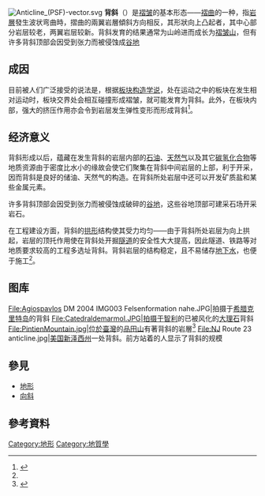 [[File:Anticline_(PSF)-vector.svg|thumb]]
'''背斜'''（{{lang-en|'''Anticline'''}}）是[[褶皱|褶皱]]的基本形态——[[褶曲|褶曲]]的一种，指[[岩層|岩層]]發生波状弯曲時，摺曲的兩翼岩層傾斜方向相反，其形狀向上凸起者，其中心部分岩层较老，两翼岩层较新。背斜发育的结果通常为山岭进而成长为[[褶皱山|褶皱山]]，但有许多背斜顶部会因受到张力而被侵蚀成[[谷地|谷地]]

== 成因 ==
目前被人们广泛接受的说法是，根据[[板块构造学说|板块构造学说]]，处在运动之中的板块在发生相对运动时，板块交界处会相互碰撞形成褶皱，就可能发育为背斜。此外，在板块内部，强大的挤压作用亦会令到岩层发生弹性变形而形成背斜<ref name="ref 1">{{Cite book | author = 人民教育出版社 | title = 高一地理 | date = 2009年4月版 |ISBN =978-7-107-20274-2| language= zh-hans }}</ref>。

== 经济意义 ==
背斜形成以后，蕴藏在发生背斜的岩层内部的[[石油|石油]]、[[天然气|天然气]]以及其它[[碳氢化合物|碳氢化合物]]等地质资源由于密度比水小的缘故会使它们聚集在背斜中间岩层的上部，利于开采，因而背斜是良好的储油、天然气的构造。在背斜所处岩层中还可以开发矿质盐和某些金属元素。

许多背斜顶部会因受到张力而被侵蚀成破碎的[[谷地|谷地]]，这些谷地顶部可建采石场开采岩石。

在工程建设方面，背斜的[[拱形|拱形]]结构使其受力均匀——由于背斜所处岩层为向上拱起，岩层的顶托作用使在背斜处开掘[[隧道|隧道]]的安全性大大提高，因此隧道、铁路等对地质要求较高的工程多选址背斜。背斜岩层的结构稳定，且不易储存[[地下水|地下水]]，也便于施工<ref name="ref 1" />。

== 图库 ==
<gallery>
File:Agiospavlos DM 2004 IMG003 Felsenformation nahe.JPG|拍摄于[[希腊|希腊]][[克里特岛|克里特岛]]的背斜
File:Catedraldemarmol.JPG|拍摄于[[智利|智利]]的已被风化的[[大理石|大理石]]背斜
File:PintienMountain.jpg|位於[[臺灣|臺灣]]的[[品田山|品田山]]有著背斜的岩層<ref>{{cite web|url=http://w3.spnp.gov.tw/sheipa/02sp/main.asp?bull_id=50|title=品田山褶皺|publisher=雪霸國家公園管理處|accessdate=2011-07-21|language=zh-tw|archive-url=https://web.archive.org/web/20160305210153/http://w3.spnp.gov.tw/sheipa/02sp/main.asp?bull_id=50|archive-date=2016-03-05|dead-url=yes}}</ref>
File:NJ Route 23 anticline.jpg|[[美国|美国]][[新泽西州|新泽西州]]一处背斜。前方站着的人显示了背斜的规模
</gallery>

== 參見 ==
*[[地形|地形]]
*[[向斜|向斜]]

== 參考資料 ==
{{Reflist}}


{{geo-term-stub}}

[[Category:地形|Category:地形]]
[[Category:地質學|Category:地質學]]